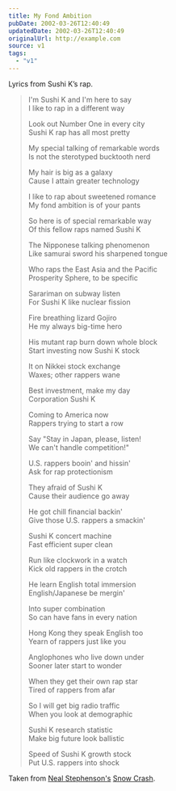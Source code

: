 ```yaml
---
title: My Fond Ambition
pubDate: 2002-03-26T12:40:49
updatedDate: 2002-03-26T12:40:49
originalUrl: http://example.com
source: v1
tags:
  - "v1"
---
```


Lyrics from Sushi K&#8217;s rap.

> I'm Sushi K and I'm here to say<br />
> I like to rap in a different way<br />
>
> Look out Number One in every city<br />
> Sushi K rap has all most pretty<br />
>
> My special talking of remarkable words<br />
> Is not the sterotyped bucktooth nerd<br />
>
> My hair is big as a galaxy<br />
> Cause I attain greater technology<br />
>
> I like to rap about sweetened romance<br />
> My fond ambition is of your pants<br />
>
> So here is of special remarkable way<br />
> Of this fellow raps named Sushi K<br />
>
> The Nipponese talking phenomenon<br />
> Like samurai sword his sharpened tongue<br />
>
> Who raps the East Asia and the Pacific<br />
> Prosperity Sphere, to be specific<br />
>
> Sarariman on subway listen<br />
> For Sushi K like nuclear fission<br />
>
> Fire breathing lizard Gojiro<br />
> He my always big-time hero<br />
>
> His mutant rap burn down whole block<br />
> Start investing now Sushi K stock<br />
>
> It on Nikkei stock exchange<br />
> Waxes; other rappers wane<br />
>
> Best investment, make my day<br />
> Corporation Sushi K<br />
>
> Coming to America now<br />
> Rappers trying to start a row<br />
>
> Say "Stay in Japan, please, listen!<br />
> We can't handle competition!"<br />
>
> U.S. rappers booin' and hissin'<br />
> Ask for rap protectionism<br />
>
> They afraid of Sushi K<br />
> Cause their audience go away<br />
>
> He got chill financial backin'<br />
> Give those U.S. rappers a smackin'<br />
>
> Sushi K concert machine<br />
> Fast efficient super clean<br />
>
> Run like clockwork in a watch<br />
> Kick old rappers in the crotch<br />
>
> He learn English total immersion<br />
> English/Japanese be mergin'<br />
>
> Into super combination<br />
> So can have fans in every nation<br />
>
> Hong Kong they speak English too<br />
> Yearn of rappers just like you<br />
>
> Anglophones who live down under<br />
> Sooner later start to wonder<br />
>
> When they get their own rap star<br />
> Tired of rappers from afar<br />
>
> So I will get big radio traffic<br />
> When you look at demographic<br />
>
> Sushi K research statistic<br />
> Make big future look ballistic<br />
>
> Speed of Sushi K growth stock<br />
> Put U.S. rappers into shock<br />

Taken from [Neal Stephenson's](http://www.well.com/user/neal/ "Neal Stephenson's website") [Snow Crash](http://www.amazon.co.uk/exec/obidos/ASIN/0140232923/ohsky "Snow Crash on Amazon.co.uk").
